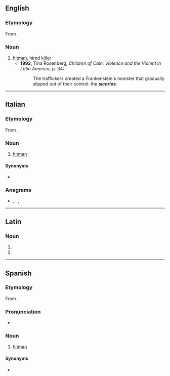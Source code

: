 {{also|sicário}}

==English==

===Etymology===
From {{etyl|es|en}} {{m|es|sicario}}.

===Noun===
{{en-noun}}

# [[hitman]], hired [[killer]] {{gloss|especially when referring to Latin American drug cartels}}
#* '''1992''', Tina Rosenberg, ''Children of Cain: Violence and the Violent in Latin America'', p. 34:
#*: The traffickers created a Frankenstein's monster that gradually slipped out of their control: the '''''sicarios'''''.

----

==Italian==

===Etymology===
From {{etyl|la|it}} {{m|la|sīcārius||murderer, assassin}}.

===Noun===
{{it-noun|m}}

# [[hitman]] {{gloss|hired killer}}

====Synonyms====
* {{l|it|killer}}

===Anagrams===
* {{l|it|Acrisio}}, {{l|it|Arcisio}}, {{l|it|cariosi}}, {{l|it|rosicai}}

----

==Latin==

===Noun===
{{la-noun-form|sīcāriō}}

# {{inflection of|sīcārius||dat|s|lang=la}}
# {{inflection of|sīcārius||abl|s|lang=la}}

----

==Spanish==

===Etymology===
From {{etyl|la|es}} {{m|la|sīcārius||murderer, assassin}}.

===Pronunciation===
* {{IPA|/si.ˈka.ɾjo/|lang=es}}

===Noun===
{{es-noun|m|f=sicaria}}

# [[hitman]] {{gloss|hired killer}}

====Synonyms====
* {{l|es|asesino a sueldo|g=m}}